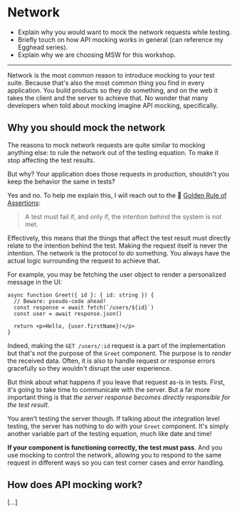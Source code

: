 # Network

- Explain why you would want to mock the network requests while testing.
- Briefly touch on how API mocking works in general (can reference my Egghead series).
- Explain why we are choosing MSW for this workshop.

---

Network is the most common reason to introduce mocking to your test suite. Because that's also the most common thing you find in every application. You build products so they _do_ something, and on the web it takes the client and the server to achieve that. No wonder that many developers when told about mocking imagine API mocking, specifically.

## Why you should mock the network

The reasons to mock network requests are quite similar to mocking anything else: to rule the network out of the testing equation. To make it stop affecting the test results.

But why? Your application does those requests in production, shouldn't you keep the behavior the same in tests?

Yes and no. To help me explain this, I will reach out to the :scroll: [Golden Rule of Assertions](https://www.epicweb.dev/the-golden-rule-of-assertions):

> A test must fail if, and only if, the intention behind the system is not met.

Effectively, this means that the things that affect the test result must directly relate to the intention behind the test. Making the request itself is never the intention. The network is the protocol to _do_ something. You always have the actual logic surrounding the request to achieve that.

For example, you may be fetching the user object to render a personalized message in the UI:

```tsx
async function Greet({ id }: { id: string }) {
  // Beware: pseudo-code ahead!
  const response = await fetch(`/users/${id}`)
  const user = await response.json()

  return <p>Hello, {user.firstName}!</p>
}
```

Indeed, making the `GET /users/:id` request is a part of the implementation but that's not the purpose of the `Greet` component. The purpose is to _render_ the received data. Often, it is also to handle request or response errors gracefully so they wouldn't disrupt the user experience.

But think about what happens if you leave that request as-is in tests. First, it's going to take time to communicate with the server. But a far more important thing is that _the server response becomes directly responsible for the test result_.

You aren't testing the server though. If talking about the integration level testing, the server has nothing to do with your `Greet` component. It's simply another variable part of the testing equation, much like date and time!

**If your component is functioning correctly, the test must pass**. And you use mocking to control the network, allowing you to respond to the same request in different ways so you can test corner cases and error handling.

## How does API mocking work?

[...]
